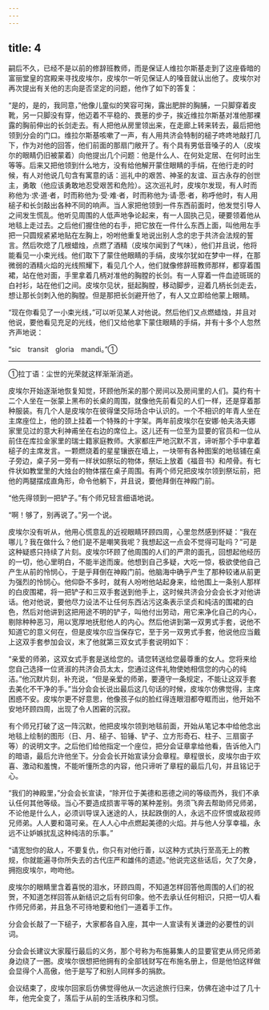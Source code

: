 ```yaml
---
---
---
```

title: 4
---





嗣后不久，已经不是以前的修辞班教师，而是保证人维拉尔斯基走到了这座昏暗的富丽堂皇的宫殿来寻找皮埃尔，皮埃尔一听见保证人的嗓音就认出他了。皮埃尔对再次提出有关他的志向是否坚定的问题，他作了如下的答复：

“是的，是的，我同意，”他像儿童似的笑容可掬，露出肥胖的胸脯，一只脚穿着皮靴，另一只脚没有穿，他迈着不平稳的、畏葸的步子，挨近维拉尔斯基对准他那裸露的胸前伸出的长剑走去。有人把他从房里领出来，在走廊上转来转去，最后把他领到分会的门口。维拉尔斯基咳嗽了一声，有人用共济会特制的槌子咚咚地敲打几下，作为对他的回答，他们前面的那扇门敞开了。有个具有男低音嗓子的人（皮埃尔的眼睛仍旧被蒙着）向他提出几个问题：他是什么人、在何处定居、在何时出生等等。后来又把他领到什么地方，没有给他解开蒙住眼睛的手绢，在他行走的时候，有人对他说几句含有寓意的话：巡礼中的艰苦、神圣的友谊、亘古永存的创世主，勇敢（他应该勇敢地忍受艰苦和危险）。这次巡礼时，皮埃尔发现，有人时而称他为·求·道·者，时而称他为·受·难·者，时而称他为·请·愿·者，称呼他时，有人用槌子和长剑敲出各种不同的响声。当人家把他领到一件东西前面时，他发觉引导人之间发生慌乱。他听见周围的人低声地争论起来，有一人固执己见，硬要领着他从地毯上走过去。之后他们握住他的右手，把它放在一件什么东西上面，叫他用左手把一只圆规紧紧地贴在左胸上，吩咐他重复地说出别人念的忠于共济会法规的誓言。然后吹熄了几根蜡烛，点燃了酒精（皮埃尔闻到了气味），他们并且说，他将能看见一小束光线。他们取下了蒙住他眼睛的手绢，皮埃尔犹如在梦中一样，在那微弱的酒精火焰的光线照耀下，看见几个人，他们就像修辞班教师那样，都穿着围裙，站在他对面，手里拿着几柄对准他的胸膛的长剑。有一人穿着一件血迹斑斑的白衬衫，站在他们之间。皮埃尔见状，挺起胸膛，移动脚步，迎着几柄长剑走去，想让那长剑刺入他的胸膛。但是那把长剑避开他了，有人又立即给他蒙上眼睛。

“现在你看见了一小束光线，”可以听见某人对他说。然后他们又点燃蜡烛，并且对他说，要他看见充足的光线，他们又给他拿下蒙住眼睛的手绢，并有十多个人忽然齐声地说：

“sic　transit　gloria　mandi。”①

--------

①拉丁语：尘世的光荣就这样渐渐消逝。

皮埃尔开始逐渐地恢复知觉，环顾他所呆的那个房间以及房间里的人们。莫约有十二个人坐在一张蒙上黑布的长桌的周围，就像他先前看见的人们一样，还是穿着那种服装。有几个人是皮埃尔在彼得堡交际场合中认识的。一个不相识的年青人坐在主席座位上，他的颈上挂着一个特殊的十字架。两年前皮埃尔在安娜·帕夫洛夫娜家里见过的意大利神甫坐在右边的席位上。这儿还有一位至为显要的官员和一位从前住在库拉金家里的瑞士籍家庭教师。大家都庄严地沉默不言，谛听那个手中拿着槌子的主席发言。一颗燃烧着的星星镶嵌在墙上，一块带有各种图案的地毯铺在桌子旁边，桌子另一旁有一样状如祭坛的物体，祭坛上放着《福音书》和颅骨。有七件状如教堂里的大烛台的物体摆在桌子周围。有两个师兄把皮埃尔领到祭坛前，把他的两腿摆成直角形，命令他躺下，并且说，要他拜倒在神殿门前。

“他先得领到一把铲子。”有个师兄轻言细语地说。

“啊！够了，别再说了。”另一个说。

皮埃尔没有听从，他用心慌意乱的近视眼睛环顾四周，心里忽然感到怀疑：“我在哪儿？我在做什么？他们是不是嘲笑我呢？我想起这一点会不觉得可耻吗？”可是这种疑惑只持续了片刻。皮埃尔环顾了他周围的人们的严肃的面孔，回想起他经历的一切，他心里明白，不能半途而废。他想到自己多疑，大吃一惊，极欲使他自己产生从前的怜悯心，于是乎拜倒在神殿门前。他脑海中确乎产生了那种较诸从前更为强烈的怜悯心。他仰卧不多时，就有人吩咐他站起身来，给他围上一条别人那样的白皮围裙，将一把铲子和三双手套送到他手上，这时候共济会分会会长才对他讲话。他对他说，要他尽力设法不让任何东西沾污这条表示坚贞和纯洁的围裙的白色，然后对他讲到这把用途不明的铲子，叫他付出劳动，用它来净化自己的内心，剔除种种恶习，用以宽厚地抚慰他人的内心。然后他讲到第一双男式手套，说他不知道它的意义何在，但是皮埃尔应当保存它，至于另一双男式手套，他说他应当戴上这双手套参加会议，末了他就第三双女式手套说明如下：

“亲爱的师弟，这双女式手套是送给您的。请您转送给您最尊重的女人。您将来给您自己选择一位贤淑的共济会员太太，您通过这件礼物使她相信您的内心的纯洁。”他沉默片刻，补充说，“但是亲爱的师弟，要遵守一条规定，不能让这双手套去美化不干净的手。”当分会会长说出最后这几句话的时候，皮埃尔仿佛觉得，主席困惑不安。皮埃尔更不好意思，他像孩子似的脸红得连眼泪都夺眶而出，他开始不安地环顾四周，出现了令人困窘的沉寂。

有个师兄打破了这一阵沉默，他把皮埃尔领到地毯前面，开始从笔记本中给他念出地毯上绘制的图形（日、月、槌子、铅锤、铲子、立方形奇石、柱子、三扇窗子等）的说明文字。之后他们给他指定一个座位，把分会证章拿给他看，告诉他入门的暗语，最后允许他坐下。分会会长开始宣读分会章程。章程很长，皮埃尔由于欢喜、激动和羞愧，不能听懂所念的内容，他只谛听了章程的最后几句，并且铭记于心。

“我们的神殿里，”分会会长宣读，“除开位于美德和恶德之间的等级而外，我们不承认任何其他等级。当心不要造成损害平等的某种差别。务须飞奔去帮助师兄师弟，不论他是什么人，必须训导误入迷途的人，扶起跌倒的人，永远不应怀恨或敌视师兄师弟。人人要和蔼可亲。在人人心中点燃起美德的火焰。并与他人分享幸福，永远不让妒嫉扰乱这种纯洁的乐事。”

“请宽恕你的敌人，不要复仇，你只有对他行善，以这种方式执行至高无上的教规，你就能遍寻你所失去的古代庄严和雄伟的遗迹。”他说完这些话后，欠了欠身，拥抱皮埃尔，吻吻他。

皮埃尔的眼睛里含着喜悦的泪水，环顾四周，不知道怎样回答他周围的人们的祝贺，不知道怎样回答从新结识之后有何印象。他不去承认任何相识，只把一切人看作师兄师弟，并且急不可待地要和他们一道着手工作。

分会会长敲了一下槌子，大家都各自入座，其中一人宣读有关谦逊的必要性的训词。

分会会长建议大家履行最后的义务，那个号称为布施募集人的显要官吏从师兄师弟身边绕了一圈。皮埃尔很想把他拥有的全部钱财写在布施名册上，但是他怕这样做会显得个人高傲，他于是写了和别人同样多的捐款。

会议结束了，皮埃尔回家后仿佛觉得他从一次远途旅行归来，仿佛在途中过了几十年，他完全变了，落后于从前的生活秩序和习惯。